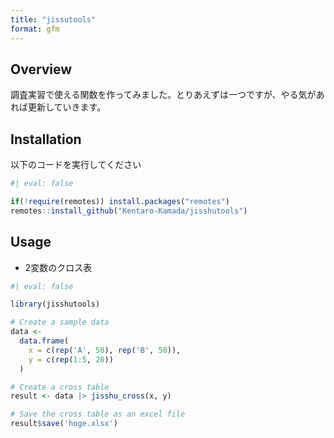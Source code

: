 ```yaml
---
title: "jissutools"
format: gfm
---
```


<!-- README.md is generated from README.qmd. Please edit that file -->

## Overview

調査実習で使える関数を作ってみました。とりあえずは一つですが、やる気があれば更新していきます。

## Installation

以下のコードを実行してください

```r
#| eval: false

if(!require(remotes)) install.packages("remotes")
remotes::install_github("Kentaro-Kamada/jisshutools")

```


## Usage

- 2変数のクロス表

```r
#| eval: false

library(jisshutools)

# Create a sample data
data <-
  data.frame(
    x = c(rep('A', 50), rep('B', 50)),
    y = c(rep(1:5, 20))
  )

# Create a cross table
result <- data |> jisshu_cross(x, y)

# Save the cross table as an excel file
result$save('hoge.xlsx')

```

